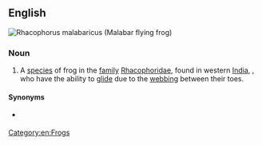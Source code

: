 ==English==
[[File:Rhacophorus malabaricus 2.jpg|thumb|Rhacophorus malabaricus (Malabar flying frog)]]
{{wikipedia|Malabar gliding frog}}
{{wikispecies|Rhacophorus malabaricus}}

===Noun===
{{en-noun|head=[[Malabar]] [[flying frog]]}}

# A [[species]] of frog in the [[family]] [[Rhacophoridae]], found in western [[India]], {{taxlink|Rhacophorus malabaricus|species|noshow=1}}, who have the ability to [[glide]] due to the [[webbing]] between their toes.

====Synonyms====
* {{sense|Racophorus malabaricus}} {{vern|Malabar gliding frog}}

[[Category:en:Frogs]]